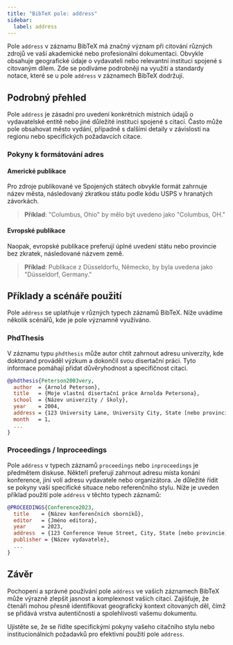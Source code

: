 ```yaml
---
title: "BibTeX pole: address"
sidebar:
  label: address
---
```



Pole `address` v záznamu BibTeX má značný význam při citování různých zdrojů ve vaší akademické nebo profesionální dokumentaci. Obvykle obsahuje geografické údaje o vydavateli nebo relevantní instituci spojené s citovaným dílem. Zde se podíváme podrobněji na využití a standardy notace, které se u pole `address` v záznamech BibTeX dodržují.

<CiteDrive />

## Podrobný přehled

Pole `address` je zásadní pro uvedení konkrétních místních údajů o vydavatelské entitě nebo jiné důležité instituci spojené s citací. Často může pole obsahovat město vydání, případně s dalšími detaily v závislosti na regionu nebo specifických požadavcích citace.

### Pokyny k formátování adres

#### Americké publikace

Pro zdroje publikované ve Spojených státech obvykle formát zahrnuje název města, následovaný zkratkou státu podle kódu USPS v hranatých závorkách.

> **Příklad**: "Columbus, Ohio" by mělo být uvedeno jako "Columbus, OH."

#### Evropské publikace

Naopak, evropské publikace preferují úplné uvedení státu nebo provincie bez zkratek, následované názvem země.

> **Příklad**: Publikace z Düsseldorfu, Německo, by byla uvedena jako "Düsseldorf, Germany."

## Příklady a scénáře použití

Pole `address` se uplatňuje v různých typech záznamů BibTeX. Níže uvádíme několik scénářů, kde je pole významně využíváno.

### PhdThesis

V záznamu typu `phdthesis` může autor chtít zahrnout adresu univerzity, kde doktorand prováděl výzkum a dokončil svou disertační práci. Tyto informace pomáhají přidat důvěryhodnost a specifičnost citaci.

```bibtex
@phdthesis{Peterson2003very,
  author  = {Arnold Peterson},
  title   = {Moje vlastní disertační práce Arnolda Petersona},
  school  = {Název univerzity / školy},
  year    = 2004,
  address = {123 University Lane, University City, State [nebo provincie], Country},
  month   = 1,
  ...
}
```

### Proceedings / Inproceedings

Pole `address` v typech záznamů `proceedings` nebo `inproceedings` je předmětem diskuse. Někteří preferují zahrnout adresu místa konání konference, jiní volí adresu vydavatele nebo organizátora. Je důležité řídit se pokyny vaší specifické situace nebo referenčního stylu. Níže je uveden příklad použití pole `address` v těchto typech záznamů:

```bibtex
@PROCEEDINGS{Conference2023,
  title    = {Název konferenčních sborníků},
  editor   = {Jméno editora},
  year     = 2023,
  address  = {123 Conference Venue Street, City, State [nebo provincie], Country},
  publisher = {Název vydavatele},
  ...
}
```

## Závěr

Pochopení a správné používání pole `address` ve vašich záznamech BibTeX může výrazně zlepšit jasnost a komplexnost vašich citací. Zajišťuje, že čtenáři mohou přesně identifikovat geografický kontext citovaných děl, čímž se přidává vrstva autentičnosti a spolehlivosti vašemu dokumentu.

Ujistěte se, že se řídíte specifickými pokyny vašeho citačního stylu nebo institucionálních požadavků pro efektivní použití pole `address`.
